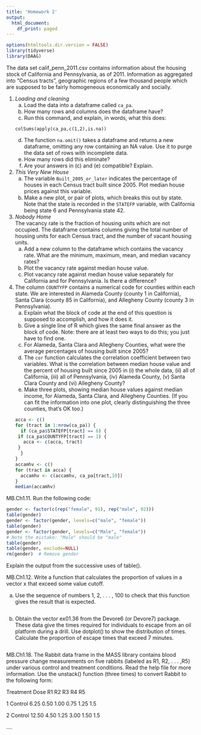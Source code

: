 ```yaml
---
title: 'Homework 2'
output:
  html_document:
    df_print: paged
---
```

```r
options(htmltools.dir.version = FALSE)
library(tidyverse)
library(DAAG)
```

The data set calif_penn_2011.csv contains information about the housing stock of California and Pennsylvania, as of 2011.  Information as aggregated into "Census tracts", geographic regions of a few thousand people which are supposed to be fairly homogeneous economically and socially.

1. _Loading and cleaning_
    a. Load the data into a dataframe called `ca_pa`.
    b. How many rows and columns does the dataframe have?
    c. Run this command, and explain, in words, what this does:
```
colSums(apply(ca_pa,c(1,2),is.na))
```
    d. The function `na.omit()` takes a dataframe and returns a new dataframe, omitting any row containing an NA value.  Use it to purge the data set of rows with incomplete data.
    e. How many rows did this eliminate?
    f. Are your answers in (c) and (e) compatible? Explain.

2. _This Very New House_  
    a. The variable `Built_2005_or_later` indicates the percentage of houses in each Census tract built since 2005.  Plot median house prices against this variable.
    b. Make a new plot, or pair of plots, which breaks this out by state.  Note that the state is recorded in the `STATEFP` variable, with California being state 6 and Pennsylvania state 42.

3. _Nobody Home_  
The vacancy rate is the fraction of housing units which are not occupied.  The dataframe contains columns giving the total number of housing units for each Census tract, and the number of vacant housing units.  
    a. Add a new column to the dataframe which contains the vacancy rate.  What are the minimum, maximum, mean, and median vacancy rates?
    b. Plot the vacancy rate against median house value.
    c. Plot vacancy rate against median house value separately for California and for Pennsylvania.  Is there a difference?
    
4. The column `COUNTYFP` contains a numerical code for counties within each state.  We are interested in Alameda County (county 1 in California), Santa Clara (county 85 in California), and Allegheny County (county 3 in Pennsylvania).
    a. Explain what the block of code at the end of this question is supposed to accomplish, and how it does it.
    b. Give a single line of R which gives the same final answer as the block of code.  Note: there are at least two ways to do this; you just have to find one.
    c. For Alameda, Santa Clara and Allegheny Counties, what were the average percentages of housing built since 2005?
    d. The `cor` function calculates the correlation coefficient between two variables.  What is the correlation between median house value and the percent of housing built since 2005 in (i) the whole data, (ii) all of California, (iii) all of Pennsylvania, (iv) Alameda County, (v) Santa Clara County and (vi) Allegheny County?
    e. Make three plots, showing median house values against median income, for Alameda, Santa Clara, and Allegheny Counties.  (If you can fit the information into one plot, clearly distinguishing the three counties, that's OK too.)
```r
acca <- c()
for (tract in 1:nrow(ca_pa)) {
  if (ca_pa$STATEFP[tract] == 6) {
    if (ca_pa$COUNTYFP[tract] == 1) {
      acca <- c(acca, tract)
    }
  }
}
accamhv <- c()
for (tract in acca) {
  accamhv <- c(accamhv, ca_pa[tract,10])
}
median(accamhv)
```

MB.Ch1.11. Run the following code:
```r
gender <- factor(c(rep("female", 91), rep("male", 92)))
table(gender)
gender <- factor(gender, levels=c("male", "female"))
table(gender)
gender <- factor(gender, levels=c("Male", "female"))
# Note the mistake: "Male" should be "male"
table(gender)
table(gender, exclude=NULL)
rm(gender)  # Remove gender
```
Explain the output from the successive uses of table().
     
MB.Ch1.12. Write a function that calculates the proportion of values in a vector x that exceed some value cutoff.

(a) Use the sequence of numbers 1, 2, . . . , 100 to check that this function gives the result that is expected.
```r

```

(b) Obtain the vector ex01.36 from the Devore6 (or Devore7) package. These data give the times required for individuals to escape from an oil platform during a drill. Use dotplot() to show the distribution of times. Calculate the proportion of escape times that exceed 7 minutes.
```r

```

MB.Ch1.18. The Rabbit data frame in the MASS library contains blood pressure change measurements on five rabbits (labeled as R1, R2, . . . ,R5) under various control and treatment conditions. Read the help file for more information. Use the unstack() function (three times) to convert Rabbit to the following form:

Treatment Dose   R1   R2   R3   R4   R5 

1 Control 6.25  0.50 1.00 0.75 1.25 1.5 

2 Control 12.50 4.50 1.25 3.00 1.50 1.5 

....
```r

```

